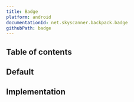 ```yaml
---
title: Badge
platform: android
documentationId: net.skyscanner.backpack.badge
githubPath: badge
---
```




## Table of contents

## Default

<AndroidComponentScreenshots
  lightMode={screenshotAll}
  darkMode={screenshotAllDm}
  altText="Android badges" />

## Implementation

<Readme file={readme} />
